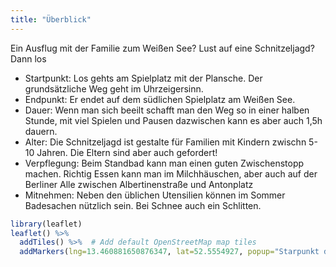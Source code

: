 ```yaml
---
title: "Überblick"
---
```


Ein Ausflug mit der Familie zum Weißen See? Lust auf eine Schnitzeljagd? Dann los

- Startpunkt: Los gehts am Spielplatz mit der Plansche. Der grundsätzliche Weg geht im Uhrzeigersinn. 
- Endpunkt: Er endet auf dem südlichen Spielplatz am Weißen See. 
- Dauer: Wenn man sich beeilt schafft man den Weg so in einer halben Stunde, mit viel Spielen und Pausen dazwischen kann es aber auch 1,5h dauern. 
- Alter: Die Schnitzeljagd ist gestalte für Familien mit Kindern zwischn 5-10 Jahren. Die Eltern sind aber auch gefordert!
- Verpflegung: Beim Standbad kann man einen guten Zwischenstopp machen. Richtig Essen kann man im Milchhäuschen, aber auch auf der Berliner Alle zwischen Albertinenstraße und Antonplatz
- Mitnehmen: Neben den üblichen Utensilien können im Sommer Badesachen nützlich sein. Bei Schnee auch ein Schlitten.  

```r
library(leaflet)
leaflet() %>%
  addTiles() %>%  # Add default OpenStreetMap map tiles
  addMarkers(lng=13.460881650876347, lat=52.5554927, popup="Starpunkt des Schnitzeljagd für Familien am Weißen See")
```
